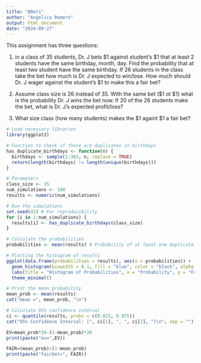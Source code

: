 ```yaml
---
title: "BBets"
author: "Angelica Romero"
output: html_document
date: "2024-09-27"
---
```



This assignment has three questions:  

1. in a class of 35 students, Dr. J bets $1 against student's $1  that at least 2 students have the same birthday, month, day.
Find the probability that at least two student have the same birthday.  If 26 students in the class take the bet how much is Dr. J expected to win/lose.   How much should Dr. J wager against the student's $1 to make this a fair bet?

2. Assume class size is 26 instead of 35.  With the same bet ($1 ot $1) what is the probability Dr. J wins the bet now.  If 20 of the 26 students make the bet, what is Dr. J's expected profit/loss?

3. What size class (how many students) makes the $1 againt $1 a fair bet?


```r
# Load necessary libraries
library(ggplot2)
```


```r
# Function to check if there are duplicates in birthdays
has_duplicate_birthdays <- function(n) {
  birthdays <- sample(1:365, n, replace = TRUE)
  return(length(birthdays) != length(unique(birthdays)))
}

# Parameters
class_size <- 35
num_simulations <- 100
results <- numeric(num_simulations)

# Run the simulations
set.seed(42) # For reproducibility
for (i in 1:num_simulations) {
  results[i] <- has_duplicate_birthdays(class_size)
}

# Calculate the probabilities
probabilities <- mean(results) # Probability of at least one duplicate
```


```r
# Plotting the histogram of results
ggplot(data.frame(probabilities = results), aes(x = probabilities)) +
  geom_histogram(binwidth = 0.1, fill = "blue", color = "black", alpha = 0.7) +
  labs(title = "Histogram of Probabilities", x = "Probability", y = "Frequency") +
  theme_minimal()
```

```r
# Print the mean probability
mean_prob <- mean(results)
cat("mean =", mean_prob, "\n")

# Calculate 95% confidence interval
ci <- quantile(results, probs = c(0.025, 0.975))
cat("95% Confidence Interval: [", ci[1], ", ", ci[2], "]\n", sep = "")

```

```r
EV=mean_prob*26-(1-mean_prob)*26
print(paste("ev=",EV)) 
```
```r
FAIR=(mean_prob)/(1-mean_prob)
print(paste("fairbet=", FAIR)) 
```


